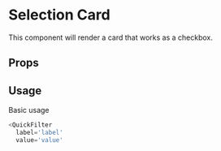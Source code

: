 

# Selection Card

This component will render a card that works as a checkbox.

## Props

<Props of={QuickFilter} />

## Usage

Basic usage

```javascript
<QuickFilter
  label='label'
  value='value'
```
